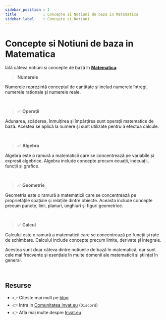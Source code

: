 ```yaml
---
sidebar_position : 1
title            : Concepte si Notiuni de baza in Matematica
sidebar_label    : Concepte si Notiuni
---
```


# Concepte si Notiuni de baza in Matematica

Iată câteva notiuni si concepte de bază în **[Matematica](/matematica)**:

> **Numerele** 

Numerele reprezintă conceptul de cantitate și includ numerele întregi, numerele rationale și numerele reale.

<br />

> ✅ **Operații**

Adunarea, scăderea, înmulțirea și împărțirea sunt operații matematice de bază. Acestea se aplică la numere și sunt utilizate pentru a efectua calcule.

<br />

> ✅ **Algebra**

Algebra este o ramură a matematicii care se concentrează pe variabile și expresii algebrice. Algebra include concepte precum ecuații, inecuații, funcții și grafice.

<br />

> ✅ **Geometrie**

Geometria este o ramură a matematicii care se concentrează pe proprietățile spațiale și relațiile dintre obiecte. Aceasta include concepte precum puncte, linii, planuri, unghiuri și figuri geometrice.

<br />

> ✅ **Calcul**

Calculul este o ramură a matematicii care se concentrează pe funcții și rate de schimbare. Calculul include concepte precum limite, derivate și integrale.

Acestea sunt doar câteva dintre notiunile de bază în matematică, dar sunt cele mai frecvente și esențiale în multe domenii ale matematicii și științei în general.

<br />

## Resurse

- 👉 Citeste mai mult pe [blog](https://www.blog.invat.eu/)
- 👉 Intra in [Comunitatea Invat.eu](https://discord.gg/uh2WWTKt) (`Discord`)  
- 👉 Afla mai multe despre [Invat.eu](/intro) 

